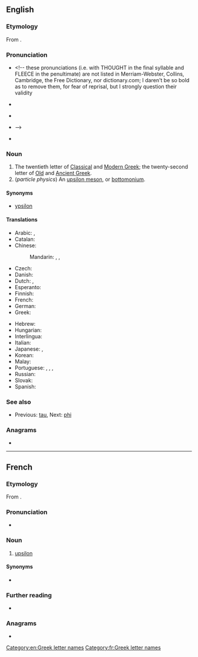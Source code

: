 ==English==

===Etymology===
From {{etyl|grc|en}} {{m|grc|ὖ ψιλόν||simple [[Υ]]}}.

===Pronunciation===
* {{a|UK}} {{IPA|/juːpˈsaɪ.lən/|/ˈʌp.sɪˌlɒn/|lang=en}} <!-- these pronunciations (i.e. with THOUGHT in the final syllable and FLEECE in the penultimate) are not listed in Merriam-Webster, Collins, Cambridge, the Free Dictionary, nor dictionary.com; I daren't be so bold as to remove them, for fear of reprisal, but I strongly question their validity
{{IPA|/ˈupsi.lɔːn/|lang=en}}
* {{a|US}} {{IPA|/ˈupsi.lɔn/|lang=en}}
* {{a|cot-caught}} {{IPA|/ˈupsi.lɑn/|lang=en}}
* {{rhymes|ɔːn|lang=en}} -->
* {{a|US}} {{IPA|/ˈjup.sɪˌlɑn/|/ˈʌp.sɪˌlɑn/|/ˈup.sɪˌlɑn/|lang=en}}
{{letter disp2|tau|[[image:Greek_uc_upsilon.png|36px]] [[image:Greek_lc_upsilon.png|27px]]|phi|ὖ ψιλόν|Υ|υ}}

===Noun===
{{en-noun|s|upsila}}

# The twentieth letter of [[Classical Greek|Classical]] and [[Modern Greek]]; the twenty-second letter of [[Old Greek|Old]] and [[Ancient Greek]].
# (''particle physics'') An [[upsilon meson]], or [[bottomonium]].

====Synonyms====
* {{qualifier|uncommon}} [[ypsilon]]

====Translations====
{{trans-top|letter of the Greek alphabet}}
* Arabic: {{t|ar|أُبْسِلُون|m}}, {{t|ar|أُبْسِيلُون|m|tr=ʾubsilūn}}
* Catalan: {{t+|ca|ípsilon|f}}
* Chinese:
*: Mandarin: {{t+|cmn|宇普西龍|sc=Hani}}, {{t+|cmn|宇普西龙|tr=yǔpǔxīlóng|sc=Hani}}, {{t|cmn|埃普西隆|tr=āipǔxīlóng|sc=Hani}}
* Czech: {{t+|cs|ypsilon|n}}
* Danish: {{t+|da|ypsilon|n}}
* Dutch: {{t+|nl|upsilon|m|f}}, {{t+|nl|ypsilon|m|f}}
* Esperanto: {{t|eo|upsilono}}
* Finnish: {{t+|fi|ypsilon}}
* French: {{t+|fr|upsilon|m}}
* German: {{t+|de|Ypsilon|n}}
* Greek: {{t+|el|ύψιλον|n}}
{{trans-mid}}
* Hebrew: {{t|he|אִיפְּסִילוֹן|f|tr=ípsilon}}
* Hungarian: {{t|hu|üpszilon}}
* Interlingua: {{t|ia|ypsilon}}
* Italian: {{t|it|ipsilon}}
* Japanese: {{t|ja|ユプシロン|tr=yupushiron|sc=Jpan}}, {{t|ja|ウプシロン|tr=upushiron|sc=Jpan}}
* Korean: {{t+|ko|입실론}}
* Malay: {{t|ms|upsilon}}
* Portuguese: {{t+|pt|ípsilon|m}}, {{t|pt|hipsilo|m}}, {{t+|pt|ipsilone|m}}, {{t|pt|ipsilão|m}}
* Russian: {{t+|ru|и́псилон|m}}
* Slovak: {{t|sk|ypsilon|m}}
* Spanish: {{t|es|ípsilon}}
{{trans-bottom}}

===See also===
* {{sense|Greek letter}} Previous: [[tau]], Next: [[phi]]

===Anagrams===
* {{anagrams|en|Poulins|pulsion|unspoil}}

[[Category:en:Greek letter names]]

----

==French==

===Etymology===
From {{etyl|grc|fr}} {{m|grc|ὖ ψιλόν|}}.

===Pronunciation===
* {{fr-IPA||upsilonne}}

===Noun===
{{fr-noun|m|upsilon}}

# [[#English|upsilon]] {{gloss|Greek letter}}

====Synonyms====
* {{l|fr|i grec}}

===Further reading===
* {{R:TLFi}}

===Anagrams===
* {{l|fr|pulsion}}

[[Category:fr:Greek letter names]]